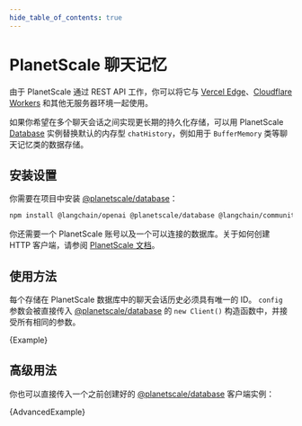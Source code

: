 ```yaml
---
hide_table_of_contents: true
---
```



# PlanetScale 聊天记忆

由于 PlanetScale 通过 REST API 工作，你可以将它与 [Vercel Edge](https://vercel.com/docs/concepts/functions/edge-functions/edge-runtime)、[Cloudflare Workers](https://developers.cloudflare.com/workers/) 和其他无服务器环境一起使用。

如果你希望在多个聊天会话之间实现更长期的持久化存储，可以用 PlanetScale [Database](https://planetscale.com/) 实例替换默认的内存型 `chatHistory`，例如用于 `BufferMemory` 类等聊天记忆类的数据存储。

## 安装设置

你需要在项目中安装 [@planetscale/database](https://github.com/planetscale/database-js)：


<IntegrationInstallTooltip></IntegrationInstallTooltip>

```bash npm2yarn
npm install @langchain/openai @planetscale/database @langchain/community @langchain/core
```

你还需要一个 PlanetScale 账号以及一个可以连接的数据库。关于如何创建 HTTP 客户端，请参阅 [PlanetScale 文档](https://planetscale.com/docs)。

## 使用方法

每个存储在 PlanetScale 数据库中的聊天会话历史必须具有唯一的 ID。
`config` 参数会被直接传入 [@planetscale/database](https://planetscale.com/docs/tutorials/planetscale-serverless-driver) 的 `new Client()` 构造函数中，并接受所有相同的参数。


<CodeBlock language="typescript">{Example}</CodeBlock>

## 高级用法

你也可以直接传入一个之前创建好的 [@planetscale/database](https://planetscale.com/docs/tutorials/planetscale-serverless-driver) 客户端实例：


<CodeBlock language="typescript">{AdvancedExample}</CodeBlock>
